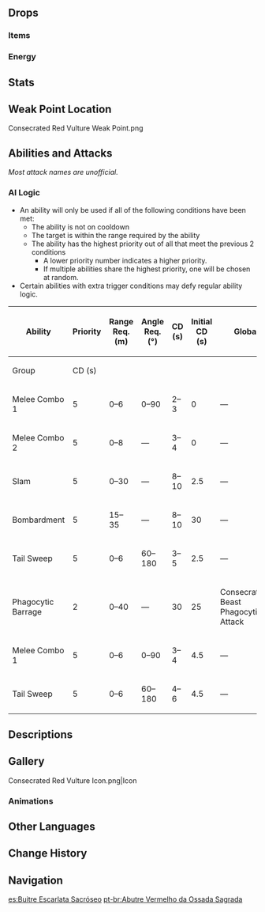 {{Enemy Infobox
|image    = Enemy Consecrated Red Vulture.png
|dmgtype  = Pyro
|weakpoint = yes
|family   = Mystical Beasts
|group    = Consecrated Beasts
|type     = Elite Enemies
}}
{{Enemy Intro}}

==Drops==
===Items===
{{Drops Table|type=Consecrated Beast}}

===Energy===
{{Energy Drops
|type  = Pyro
|hp1   = 66
|p1    = 2
|hp2   = 33
|p2    = 2
|hp3   = 0
|p3    = 2
}}

==Stats==
{{Enemy Stats
|res2         = Phagocytic Form
|resglobal2   = 40%
|pyro_res2    = 70%

|hp_ratio     = 7
|hp_type      = 2
|atk_ratio    = 6
|atk_type     = 2
}}

==Weak Point Location==
<gallery>
Consecrated Red Vulture Weak Point.png
</gallery>

==Abilities and Attacks==
''Most attack names are unofficial.''
{{Enemy Attacks
|name_1      = Phagocytic Form
|desc_1      = Enters Phagocytic Form immediately when in combat, increasing its Pyro RES by '''60%''' and all other RES by '''30%'''.

|name_2      = Melee Combo 1
|desc_2      = Performs a 2-part combo with its beak and its wings, dealing '''50% ATK''', '''70% ATK''' as {{Color|Pyro DMG}}.

|name_3      = Melee Combo 2
|desc_3      = Performs a 3-part combo consisting of 2 rapid beak attacks, a claw attack, and a whirling spin, dealing '''50% ATK ×2''', '''80% ATK''', '''100% ATK''' as {{Color|Pyro DMG}}.

|name_4      = Slam
|desc_4      = Flies up and slams down at the player's location, dealing '''100% ATK''' as {{Color|Pyro DMG}}.

|name_5      = Bombardment
|desc_5      = If the player is far away, flies towards the player while continuously dropping bombs from its wings, each dealing '''80% ATK''' as {{Color|AoE Pyro DMG}}.

|name_6      = Tail Sweep
|desc_6      = If the player is behind the Consecrated Red Vulture, turns around and sweeps with its tail, dealing '''80% ATK''' as {{Color|AoE Pyro DMG}}.

|name_7      = Phagocytic Barrage
|desc_7      = Transforms into an orb and charges before unleashing a barrage of projectiles at the player, each dealing '''50% ATK''' as {{Color|Pyro DMG}}.
* During this attack, the Consecrated Red Vulture will temporarily exit '''Phagocytic Form''' and spawn a Phagocytic Energy Block that lasts for '''6''' seconds.
** The Phagocytic Energy Block can be destroyed using a single {{Pyro}} attack or 6 non-Pyro elemental attacks.
** If destroyed, the active character will obtain a status that lasts for 10 seconds:
*** While the status is active, all party members will lose '''2%''' of their Max [[HP]] every second.
*** The next time a [[Normal Attack|Normal]]/[[Charged Attack|Charged]]/[[Plunging Attack|Plunging]] Attack, [[Elemental Skill]] or [[Elemental Burst]] hits the Consecrated Red Vulture, the status is consumed and it will lose '''15%''' of its Max HP and become paralyzed.
*** If the status expires after 10 seconds, the Consecrated Red Vulture will re-enter '''Phagocytic Form'''.
** If not destroyed in time, the Consecrated Red Vulture will reabsorb the Phagocytic Energy Block and re-enter '''Phagocytic Form'''.
|file_7_2    = Consecrated Red Vulture Phagocytic Barrage 2
|caption_7_2 = Paralyzed

|name_8      = Freeze Resistance
|desc_8      = The Consecrated Red Vulture possesses '''50%''' [[Freeze Resistance]] at all times, decreasing the effectiveness of the [[Frozen]] Elemental Reaction.
}}

===AI Logic===
{{See also|Cooldown#Enemy Cooldowns}}
* An ability will only be used if all of the following conditions have been met:
** The ability is not on cooldown
** The target is within the range required by the ability
** The ability has the highest priority out of all that meet the previous 2 conditions
*** A lower priority number indicates a higher priority.
*** If multiple abilities share the highest priority, one will be chosen at random.
* Certain abilities with extra trigger conditions may defy regular ability logic.
{| class="wikitable"
! rowspan="2" | Ability !! rowspan="2" | Priority !! rowspan="2" | Range Req. (m) !! rowspan="2" | Angle Req. (°) !! rowspan="2" style="width:80px" | CD (s) !! rowspan="2" | Initial CD (s) !! colspan="2" | Global CD !! rowspan="2" | Action Interval (s) !! rowspan="2" | State Req.
|-
! Group !! CD (s)
|-
| Melee Combo 1 || 5 || 0–6 || 0–90 || 2–3 || 0 || colspan="2" | — || rowspan="8" | 0 || Phagocytic Form
|-
| Melee Combo 2 || 5 || 0–8 || — || 3–4 || 0 || colspan="2" | — || Phagocytic Form
|-
| Slam || 5 || 0–30 || — || 8–10 || 2.5 || colspan="2" | — || Phagocytic Form
|-
| Bombardment || 5 || 15–35 || — || 8–10 || 30 || colspan="2" | — || Phagocytic Form
|-
| Tail Sweep || 5 || 0–6 || 60–180 || 3–5 || 2.5 || colspan="2" | — || Phagocytic Form
|-
| Phagocytic Barrage || 2 || 0–40 || — || 30 || 25 || Consecrated Beast Phagocytic Attack || 15 || Phagocytic Form
|-
| Melee Combo 1 || 5 || 0–6 || 0–90 || 3–4 || 4.5 || colspan="2" | — || Non-Phagocytic Form
|-
| Tail Sweep || 5 || 0–6 || 60–180 || 4–6 || 4.5 || colspan="2" | — || Non-Phagocytic Form
|}

==Descriptions==
{{Description|A scavenging bird of prey that has mutated after feeding from greater lifeforms.<br />The greater lifeforms devoured by Consecrated Beasts often have nigh-immortal consciousness that can never be fully silenced or eradicated. The very power and consciousness gained by Consecrated Beasts devouring these lifeforms will, in turn, drive them to seek more violence and carrion.|[[Archive]]}}

==Gallery==
<gallery>
Consecrated Red Vulture Icon.png|Icon
</gallery>

===Animations===
{{Preview
|file1    = Consecrated Red Vulture Flex
|caption1 = Flexing
}}

==Other Languages==
{{Other Languages
|en      = Consecrated Red Vulture
|zhs     = 圣骸赤鹫
|zhs_rm  = Shènghái Chìjiù
|zht     = 聖骸赤鷲
|zht_rm  = Shènghái Chìjiù
|zh_tl   = {{Lex|Consecrated|zh}} Scarlet Vulture
|ja      = 聖骸赤鷲
|ja_rm   = Seigai Akawashi{{Assumed}}
|ja_tl   = {{Lex|Consecrated|ja}} Scarlet Vulture
|ko      = 성해 붉은 독수리
|ko_tl   = {{Lex|Consecrated|ko}} Red Vulture
|es      = Buitre Escarlata Sacróseo
|es_tl   = Sacred Scarlet Vulture
|fr      = Vautour rouge sacralisé
|fr_tl   = Consecrated Red Vulture
|ru      = Священный красный стервятник
|ru_tl   = Sacred Red Vulture
|th      = Consecrated Red Vulture
|vi      = Kền Kền Đỏ Thánh Hóa
|vi_tl   = 
|de      = Rotgeier der heiligen Knochen
|de_tl   = Red Vulture of Holy Bones
|id      = Consecrated Red Vulture
|pt      = Abutre Vermelho da Ossada Sagrada
|pt_tl   = 
|tr      = Kutsanmış Kızıl Akbaba
|tr_tl   = 
|it      = Avvoltoio rosso delle ossa sacre
|it_tl   = Red Vulture of the Sacred Bones
}}

==Change History==
{{Change History|3.4}}

==Navigation==
{{Enemy Navbox|Elite}}

[[es:Buitre Escarlata Sacróseo]]
[[pt-br:Abutre Vermelho da Ossada Sagrada]]